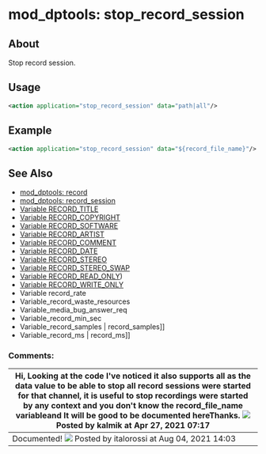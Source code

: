 
# mod_dptools: stop_record_session 

 

## About

Stop record session.


## Usage

```xml
<action application="stop_record_session" data="path|all"/>
```

## Example

```xml
<action application="stop_record_session" data="${record_file_name}"/>
```

## See Also

* [mod\_dptools: record](./6587041.mdx#0-about)
* [mod\_dptools: record\_session](./6587110.mdx#about)
* [Variable RECORD\_TITLE](../../../Channel-Variables-Catalog/RECORD_TITLE_16352865.mdx#record_title)
* [Variable RECORD\_COPYRIGHT](../../../Channel-Variables-Catalog/RECORD_COPYRIGHT_16352868.mdx#record_copyright)
* [Variable RECORD\_SOFTWARE](../../../Channel-Variables-Catalog/RECORD_SOFTWARE_16352871.mdx#record_software)
* [Variable RECORD\_ARTIST](../../../Channel-Variables-Catalog/RECORD_ARTIST_16352874.mdx#record_artist)
* [Variable RECORD\_COMMENT](../../../Channel-Variables-Catalog/RECORD_COMMENT_16352877.mdx#record_comment)
* [Variable RECORD\_DATE](../../../Channel-Variables-Catalog/RECORD_DATE_16352880.mdx#record_date)
* [Variable RECORD\_STEREO](../../../Channel-Variables-Catalog/RECORD_STEREO_16352883.mdx#comments)
* [Variable RECORD\_STEREO\_SWAP](../../../Channel-Variables-Catalog/RECORD_STEREO_SWAP_16353895.mdx#record_stereo_swap)
* [Variable RECORD\_READ\_ONLY](../../../Channel-Variables-Catalog/RECORD_READ_ONLY_16353891.mdx))
* [Variable RECORD\_WRITE\_ONLY](../../../Channel-Variables-Catalog/RECORD_WRITE_ONLY_16354620.mdx#see-also)
* Variable record\_rate
* Variable\_record\_waste\_resources
* Variable\_media\_bug\_answer\_req
* Variable\_record\_min\_sec
* Variable\_record\_samples | record\_samples\]\]
* Variable\_record\_ms | record\_ms\]\]
  
  
### Comments:

| Hi, Looking at the code I've noticed it also supports **all** as the data value to be able to stop all record sessions were started for that channel, it is useful to stop recordings were started by any context and you don't know the record\_file\_name variableand It will be good to be documented hereThanks. ![](/images/icons/contenttypes/comment_16.png) Posted by kalmik at Apr 27, 2021 07:17 |
| --------------------------------------------------------------------------------------------------------------------------------------------------------------------------------------------------------------------------------------------------------------------------------------------------------------------------------------------------------------------------------------------------------- |
| Documented! ![](/images/icons/contenttypes/comment_16.png) Posted by italorossi at Aug 04, 2021 14:03                                                                                                                                                                                                                                                                                                      |


